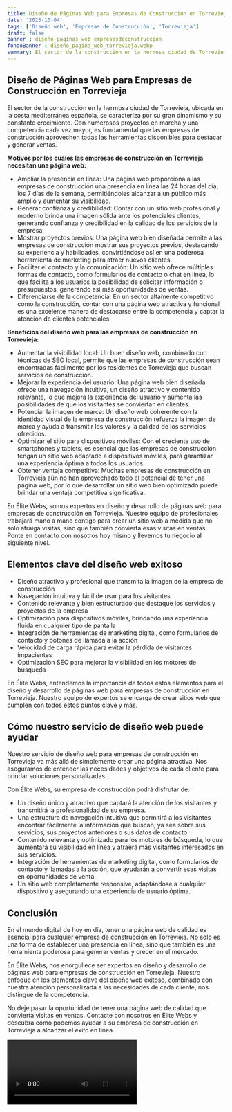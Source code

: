 ```yaml
---
title: Diseño de Páginas Web para Empresas de Construcción en Torrevieja
date: '2023-10-04'
tags: ['Diseño web', 'Empresas de Construcción', 'Torrevieja']
draft: false
banner : diseño_paginas_web_empresasdeconstrucción
fondoBanner : diseño_pagina_web_torrevieja.webp
summary: El sector de la construcción en la hermosa ciudad de Torrevieja, ubicada en la costa mediterránea española, se caracteriza por su gran dinamismo y su constante crecimiento. Con numerosos proyectos en marcha y una competencia cada vez mayor, es fundamental que las empresas de construcción aprovechen todas las herramientas disponibles para destacar y generar ventas.
---
```


## **Diseño de Páginas Web para Empresas de Construcción en Torrevieja**

El sector de la construcción en la hermosa ciudad de Torrevieja, ubicada en la costa mediterránea española, se caracteriza por su gran dinamismo y su constante crecimiento. Con numerosos proyectos en marcha y una competencia cada vez mayor, es fundamental que las empresas de construcción aprovechen todas las herramientas disponibles para destacar y generar ventas.

**Motivos por los cuales las empresas de construcción en Torrevieja necesitan una página web:**

- Ampliar la presencia en línea: Una página web proporciona a las empresas de construcción una presencia en línea las 24 horas del día, los 7 días de la semana, permitiéndoles alcanzar a un público más amplio y aumentar su visibilidad.
- Generar confianza y credibilidad: Contar con un sitio web profesional y moderno brinda una imagen sólida ante los potenciales clientes, generando confianza y credibilidad en la calidad de los servicios de la empresa.
- Mostrar proyectos previos: Una página web bien diseñada permite a las empresas de construcción mostrar sus proyectos previos, destacando su experiencia y habilidades, convirtiéndose así en una poderosa herramienta de marketing para atraer nuevos clientes.
- Facilitar el contacto y la comunicación: Un sitio web ofrece múltiples formas de contacto, como formularios de contacto o chat en línea, lo que facilita a los usuarios la posibilidad de solicitar información o presupuestos, generando así más oportunidades de ventas.
- Diferenciarse de la competencia: En un sector altamente competitivo como la construcción, contar con una página web atractiva y funcional es una excelente manera de destacarse entre la competencia y captar la atención de clientes potenciales.

**Beneficios del diseño web para las empresas de construcción en Torrevieja:**

- Aumentar la visibilidad local: Un buen diseño web, combinado con técnicas de SEO local, permite que las empresas de construcción sean encontradas fácilmente por los residentes de Torrevieja que buscan servicios de construcción.
- Mejorar la experiencia del usuario: Una página web bien diseñada ofrece una navegación intuitiva, un diseño atractivo y contenido relevante, lo que mejora la experiencia del usuario y aumenta las posibilidades de que los visitantes se conviertan en clientes.
- Potenciar la imagen de marca: Un diseño web coherente con la identidad visual de la empresa de construcción refuerza la imagen de marca y ayuda a transmitir los valores y la calidad de los servicios ofrecidos.
- Optimizar el sitio para dispositivos móviles: Con el creciente uso de smartphones y tablets, es esencial que las empresas de construcción tengan un sitio web adaptado a dispositivos móviles, para garantizar una experiencia óptima a todos los usuarios.
- Obtener ventaja competitiva: Muchas empresas de construcción en Torrevieja aún no han aprovechado todo el potencial de tener una página web, por lo que desarrollar un sitio web bien optimizado puede brindar una ventaja competitiva significativa.

En Élite Webs, somos expertos en diseño y desarrollo de páginas web para empresas de construcción en Torrevieja. Nuestro equipo de profesionales trabajará mano a mano contigo para crear un sitio web a medida que no solo atraiga visitas, sino que también convierta esas visitas en ventas. Ponte en contacto con nosotros hoy mismo y llevemos tu negocio al siguiente nivel.

<GifSeo />

<Cta />

## Elementos clave del diseño web exitoso

- Diseño atractivo y profesional que transmita la imagen de la empresa de construcción
- Navegación intuitiva y fácil de usar para los visitantes
- Contenido relevante y bien estructurado que destaque los servicios y proyectos de la empresa
- Optimización para dispositivos móviles, brindando una experiencia fluida en cualquier tipo de pantalla
- Integración de herramientas de marketing digital, como formularios de contacto y botones de llamada a la acción
- Velocidad de carga rápida para evitar la pérdida de visitantes impacientes
- Optimización SEO para mejorar la visibilidad en los motores de búsqueda

En Élite Webs, entendemos la importancia de todos estos elementos para el diseño y desarrollo de páginas web para empresas de construcción en Torrevieja. Nuestro equipo de expertos se encarga de crear sitios web que cumplen con todos estos puntos clave y más.

## Cómo nuestro servicio de diseño web puede ayudar

Nuestro servicio de diseño web para empresas de construcción en Torrevieja va más allá de simplemente crear una página atractiva. Nos aseguramos de entender las necesidades y objetivos de cada cliente para brindar soluciones personalizadas.

Con Élite Webs, su empresa de construcción podrá disfrutar de:

- Un diseño único y atractivo que captará la atención de los visitantes y transmitirá la profesionalidad de su empresa.
- Una estructura de navegación intuitiva que permitirá a los visitantes encontrar fácilmente la información que buscan, ya sea sobre sus servicios, sus proyectos anteriores o sus datos de contacto.
- Contenido relevante y optimizado para los motores de búsqueda, lo que aumentará su visibilidad en línea y atraerá más visitantes interesados en sus servicios.
- Integración de herramientas de marketing digital, como formularios de contacto y llamadas a la acción, que ayudarán a convertir esas visitas en oportunidades de venta.
- Un sitio web completamente responsive, adaptándose a cualquier dispositivo y asegurando una experiencia de usuario óptima.

## Conclusión

En el mundo digital de hoy en día, tener una página web de calidad es esencial para cualquier empresa de construcción en Torrevieja. No solo es una forma de establecer una presencia en línea, sino que también es una herramienta poderosa para generar ventas y crecer en el mercado.

En Élite Webs, nos enorgullece ser expertos en diseño y desarrollo de páginas web para empresas de construcción en Torrevieja. Nuestro enfoque en los elementos clave del diseño web exitoso, combinado con nuestra atención personalizada a las necesidades de cada cliente, nos distingue de la competencia.

No deje pasar la oportunidad de tener una página web de calidad que convierta visitas en ventas. Contacte con nosotros en Élite Webs y descubra cómo podemos ayudar a su empresa de construcción en Torrevieja a alcanzar el éxito en línea.

<Video />

<CtaBot job='Empresas de Construcción' city='Torrevieja'/>

<Gmaps query='Torrevieja+españa+maps' />